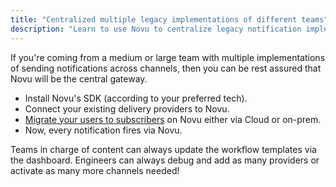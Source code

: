 ```yaml
---
title: "Centralized multiple legacy implementations of different teams"
description: "Learn to use Novu to centralize legacy notification implementations."
---
```


If you're coming from a medium or large team with multiple implementations of sending notifications across channels, then you can be rest assured that Novu will be the central gateway.

- Install Novu's SDK (according to your preferred tech).
- Connect your existing delivery providers to Novu.
- [Migrate your users to subscribers](/manage-subscribers/subscribers#import-subscribers) on Novu either via Cloud or on-prem.
- Now, every notification fires via Novu. 

Teams in charge of content can always update the workflow templates via the dashboard. Engineers can always debug and add as many providers or activate as many more channels needed!
